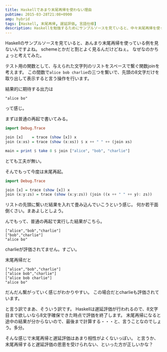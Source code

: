 ```yaml
---
title: Haskellであまり末尾再帰を使わない理由
pubtime: 2015-03-28T21:08+0900
amp: hybrid
tags: [Haskell, 末尾再帰, 遅延評価, 言語仕様]
description: Haskellを勉強するためにサンプルソースを見ていると、中々末尾再帰を使ったコードを見かけないことに気付きました。簡単な実験をして、何故Haskellでは末尾再帰にしないのかを調べてみました。
---
```


Haskellのサンプルソースを見ていると、あんまり末尾再帰を使っている例を見ないんですよね。
schemeとかだと割とよく見るんだけどねぇ。
なぜなのかちょっと考えてみた。

テスト用の関数として、与えられた文字列のリストをスペースで繋ぐ関数joinを考えます。
この間数で`alice bob charlie`の三つを繋いで、先頭の8文字だけを取り出して表示すると言う操作を行います。

結果的に期待する出力は
```
"alice bo"
```
って感じ。

まずは普通の再起で書いてみる。
``` haskell
import Debug.Trace

join [x]    = trace (show [x]) x
join (x:xs) = trace (show (x:xs)) $ x ++ " " ++ (join xs)

main = print $ take 8 $ join ["alice", "bob", "charlie"]
```
とても工夫が無い。

そんでもって今度は末尾再起。
``` haskell
import Debug.Trace

join [x] = trace (show [x]) x
join (x:y:zs) = trace (show (x:y:zs)) (join ((x ++ " " ++ y): zs))
```
リストの先頭に繋いだ結果を入れて畳み込んでいこうという感じ。
何か若干面倒くさい。まあよしとしよう。

んでもって、普通の再起で実行した結果がこちら。
```
["alice","bob","charlie"]
["bob","charlie"]
"alice bo"
```
charlieが評価されてません。すごい。

末尾再帰だと
```
["alice","bob","charlie"]
["alice bob","charlie"]
["alice bob charlie"]
"alice bo"
```
だんだん繋がっていく感じがわかりやすい。
この場合だとcharlieも評価されています。

と言う訳でまあ、そういう訳です。
Haskellは遅延評価が行われるので、8文字目まで欲しいなら8文字確保できた時点で評価を終了します。
末尾再帰になると途中の結果が分からないので、最後まで計算する・・・と、言うことなのでしょう。多分。

そんな感じで末尾再帰と遅延評価はあまり相性がよくないっぽい。
と言うか、末尾再帰すると遅延評価の恩恵を受けられない、といった方が正しいかな？
